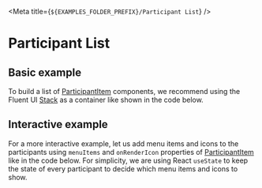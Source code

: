
<Meta title={`${EXAMPLES_FOLDER_PREFIX}/Participant List`} />

# Participant List

## Basic example

To build a list of [ParticipantItem](./?path=/docs/ui-components-participantitem--participant-item) components, we recommend
using the Fluent UI [Stack](https://developer.microsoft.com/en-us/fluentui#/controls/web/stack) as a container like shown in the
code below.

<Source code={BasicParticipantListExampleText} />

<Canvas withSource="none">
  <BasicParticipantListExample />
</Canvas>

## Interactive example

For a more interactive example, let us add menu items and icons to the participants using `menuItems` and
`onRenderIcon` properties of [ParticipantItem](./?path=/docs/ui-components-participantitem--participant-item#props)
like in the code below. For simplicity, we are using React `useState` to keep the state of every participant
to decide which menu items and icons to show.

<Source code={InteractiveParticipantListExampleText} />

<Canvas withSource="none">
  <InteractiveParticipantListExample />
</Canvas>
